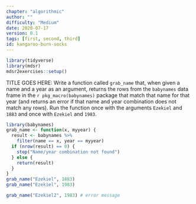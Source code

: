 ```yaml
---
chapter: "algorithmic"
author: ""
difficulty: "Medium"
date: 2020-07-17 
version: 0.1
tags: [first, second, third]
id: kangaroo-burn-socks
---
```


```r
library(tidyverse)
library(mdsr)
mdsr2exercises::setup()
```

TITLE GOES HERE: Write a function called `grab_name` that, when given a name and a year as an argument, returns the rows from the `babynames` data frame in the `r pkg_macro(babynames)` package that match that name for that year (and returns an error if that name and year combination does not match any rows).
Run the function once with the arguments `Ezekiel` and `1883` and once with `Ezekiel` and `1983`.

 <!--begin-answer-->
```r
library(babynames)
grab_name <- function(x, myyear) {
  result <- babynames %>%
    filter(name == x, year == myyear)
  if (nrow(result) == 0) {
    stop("Name/year combination not found")
  } else {
    return(result)
  }
}
grab_name("Ezekiel", 1883)
grab_name("Ezekiel", 1983)
```

```r
grab_name("Ezekiel2", 1983) # error message
```

  <!--end-answer-->

